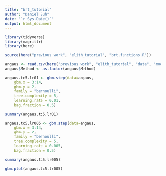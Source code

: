 ```yaml
---
title: "brt_tutorial"
author: "Daniel Suh"
date: "`r Sys.Date()`"
output: html_document
---
```


```r
library(tidyverse)
library(magrittr)
library(here)

source(here("previous work", "elith_tutorial", "brt.functions.R"))

```

```r
angaus <- read.csv(here("previous work", "elith_tutorial", "data", "model.data.csv"))
angaus$Method <- as.factor(angaus$Method)
```

```r
angaus.tc5.lr01 <- gbm.step(data=angaus,
    gbm.x = 3:14,
    gbm.y = 2,
    family = "bernoulli",
    tree.complexity = 5,
    learning.rate = 0.01,
    bag.fraction = 0.5)
```


```r
summary(angaus.tc5.lr01)
```

```r
angaus.tc5.lr005 <- gbm.step(data=angaus,
    gbm.x = 3:14,
    gbm.y = 2,
    family = "bernoulli",
    tree.complexity = 5,
    learning.rate = 0.005,
    bag.fraction = 0.5)

```

```r
summary(angaus.tc5.lr005)
```

```r
gbm.plot(angaus.tc5.lr005)
```



